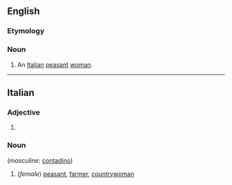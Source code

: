 ==English==

===Etymology===
{{bor|en|it|contadina}}

===Noun===
{{en-noun|s|contadine}}

# An [[Italian]] [[peasant]] [[woman]].

----

==Italian==

===Adjective===
{{head|it|adjective form}}

# {{feminine singular of|contadino|lang=it}}

===Noun===
{{it-noun|f}} (''masculine'': [[contadino]])

# (''female'') [[peasant]], [[farmer]], [[countrywoman]]